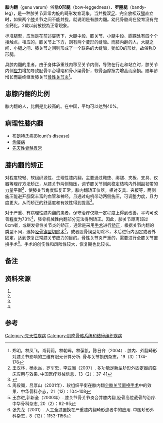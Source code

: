 {{Multiple issues|
{{citation style|time=2017-08-03T09:11:39+00:00}}

{{Citecheck}}
}}
{{Infobox medical condition
| Name = Genu varum
| Image = XrayRicketsLegssmall.jpg
| Caption = 患有佝偻病的两岁儿童的 X 光片，膝内翻（O形腿）的股骨明显弯曲，骨密度降低
| DiseasesDB = 29404
| ICD10 = {{ICD10|Q|68|3|q|65}}-{{ICD10|Q|68|5|q|65}}, {{ICD10|Q|74|1|q|65}}
| ICD9 = {{ICD9|755.64}} congenital; {{ICD9|736.42}} acquired
| ICDO = 
| OMIM = 
| MedlinePlus = 001585
| eMedicineSubj = 
| eMedicineTopic = 
| MeshID = 
}}
'''膝内翻'''（genu varum）俗稱'''O形腿'''（bow-leggedness）、'''罗圈腿'''{{NoteTag|1=“罗圈”或称“罗圈儿”，是指圆形筛子的圆框，也指环形或相向的弧形<ref>{{Cite web |title=“罗圈”字的解释|url=https://www.zdic.net/hans/%E7%BD%97%E5%9C%88 |website=汉典 |language=zh-cn |access-date=2022-06-22}}</ref>。“罗圈腿”即指膝或膝以下向外弯曲的两条腿——亦称“弓形腿”<ref>{{Cite web |title=“罗圈腿”字的解释|url=https://www.zdic.net/hans/%E7%BD%97%E5%9C%88%E8%85%BF |website=汉典 |language=zh-cn |access-date=2022-06-22}}</ref><ref>{{Cite web |title=辭典檢視 [羅圈腿 : ㄌㄨㄛˊ ㄑㄩㄢ ㄊㄨㄟˇ] - 教育部《重編國語辭典修訂本》2021 |url=https://dict.revised.moe.edu.tw/dictView.jsp?ID=66467 |website=dict.revised.moe.edu.tw |access-date=2022-06-22}}</ref>。}}（bandy-leg），是一种膝关节异常内旋的畸形发育现象。当并拢双[[足|足]]、完全放松双[[腿|腿]]直立时，如果两个[[膝|膝]]关节之间不能并拢，就说明是有膝内翻。幼兒骨骼尚在發育沒有完全鈣化，2歲以前被視為正常現象。

标准腿型，应当是在前述姿势下，大腿中段、膝关节、小腿中段、脚踝处有四个个接触点，相应的，膝关节上下方，则有两个菱形的缝隙。而膝内翻的人，大腿之间、小腿之间、膝关节之间则形成了一个联系的大缝隙，犹如O的形状，故俗称O形腿。

具膝内翻的患者，由于身体承重线内移至关节内侧，导致在行走和站立时，膝关节内侧[[应力|应力]]增加导致胫骨平台塌陷和骨小梁骨折，软骨面摩擦力增高而磨损。随年龄增长而最终继发膝关节[[骨性关节炎|骨性关节炎]]<ref>郑明，林凤飞，肖莉莉，林朝晖，林葆凯，陈日齐（2004）. 膝内、外翻畸形对膝关节影响的三维有限元计算分析. 骨与关节损伤杂志，19（3）：174-176</ref>。
== 患膝内翻的比例 ==
膝内翻的人，比例是比较高的。在中国，平均可以达到40%。{{Citation needed}}

==病理性膝内翻==
*布朗特氏病(Blount's disease)
*[[佝僂病|佝僂病]]
*[[先天性骨骼異常|先天性骨骼異常]]

== 膝内翻的矫正 ==
对程度较轻、软组织源性、生理性膝内翻，主要通过鞋垫、绑腿、夹板、支具、仪器等理疗方法矫正，从膝关节两侧施压，调节膝关节侧向稳定结构内外侧副韧带的力量平衡<ref>王汉林，杨永焱，罗军忠，李亚洲（2007）. 多功能足新型矫形外固定器的临床应用与效果. 中国医疗器械信息，13（2）：37-41</ref>，使膝关节角度恢复正常。膝内翻矫正仪器，相对支具、夹板等，两侧施压能避开腘窝丰富的血管和神经，且通过电机带动两侧施压，可调整力度，且力度更大，从而矫正的舒适度和有效性得到提高<ref>{{Cite journal |last=Zionts |first=Lewis E. |last2=Shean |first2=Christopher J. |date=1998-01 |title=Brace Treatment of Early Infantile Tibia Vara: |url=http://journals.lww.com/01241398-199801000-00019 |journal=Journal of Pediatric Orthopaedics |language=en |volume=18 |issue=1 |doi=10.1097/01241398-199801000-00019 |issn=0271-6798}}</ref>。

对于严重、有病理性膝内翻的患者，保守治疗仅能一定程度上得到改善，平均可改善程度为73%<ref name="zhou">周殿阁，吕厚山（2001年）．软组织平衡在膝内翻[[全膝关节置换手术|全膝关节置换手术]]中的效果．中华骨科杂志，21（12）：104–108</ref>，胫骨机械性内翻部分无法得到矫正。因此，膝关节距离超过 8cm者，或继发骨性关节炎的矫正，通常是采用[[外科学|手术]]进行[[矫正|矫正]]，根据关节内翻的类型不同，选择[[胫骨锲型切除术|胫骨锲型切除术]]<ref>王亦进,郭新全（2000年）. 膝关节骨关节炎合并膝内翻,胫骨高位截骨的治疗. 中华骨科杂志, 20（2）：92-95</ref>，或者股骨锲型切除术，术后进行内固定或者外固定，达到恢复正常膝关节应力的目的。骨性关节炎严重的，需要进行全膝关节置换手术<ref>张先龙（2001）. 人工全膝置换在严重膝内翻畸形患者中的应用. 中国矫形外科杂志，8（12）：1153-1156</ref>。手术的创伤性和风险性较大，恢复期也比较长。

==备注==
{{NoteFoot}}

== 资料来源 ==
#{{cite journal|author=周殿阁，吕厚山|title=软组织平衡在膝内翻全膝关节置换手术中的效果|journal=中华骨科杂志|year=2001|volume=21|issue=12|pages=104–108}}
#{{cite journal|author=秦泗河|title=成年人膝内翻的分型与手术方式选择|journal=中国矫形外科杂志|year=1999|volume=6|issue=10|pages=200–206}}
#{{cite journal|author=温宏，李也白 等|title=胫骨外翻截骨矫正骨关节炎性膝内翻畸形|journal=中国矫形外科杂志|year=1996|volume=3|pages=188–201}}
#{{cite journal|author=周殿阁，吕厚山，杜湘珂|url=http://www.oxingtui.cn/news/bowlegs1/2008421/08421214BBD13JJGA49477159D2.html|title=膝内翻患者下肢对线的X线分析|journal=中国医学影像技术|year=2001|volume=12|pages=12–14|deadurl=yes|archiveurl=https://web.archive.org/web/20091002002939/http://www.oxingtui.cn/news/bowlegs1/2008421/08421214BBD13JJGA49477159D2.html|archivedate=2009-10-02|access-date=2009-09-29}}

==参考==
{{reflist}}

[[Category:先天性疾病|Category:先天性疾病]]
[[Category:肌肉骨骼系统和结缔组织疾病|Category:肌肉骨骼系统和结缔组织疾病]]